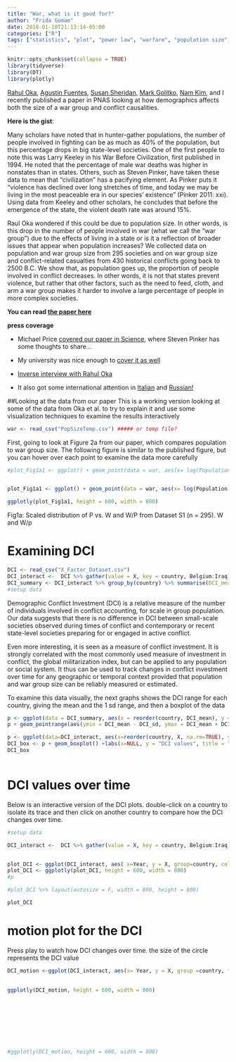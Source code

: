 ```yaml
---
title: "War, what is it good for?"
author: "Frida Gomam"
date: 2018-01-10T21:13:14-05:00
categories: ["R"]
tags: ["statistics", "plot", "power law", "warfare", "population size", "plotly"]
---
```


```r
knitr::opts_chunk$set(collapse = TRUE)
library(tidyverse)
library(DT)
library(plotly)
```


[Rahul Oka](http://anthropology.nd.edu/faculty-and-staff/faculty-by-alpha/rahul-oka/), [Agustin Fuentes](http://anthropology.nd.edu/faculty-and-staff/faculty-by-alpha/agustin-fuentes/), [Susan Sheridan](http://anthropology.nd.edu/faculty-and-staff/faculty-by-alpha/susan-sheridan/), [Mark Golitko](http://anthropology.nd.edu/faculty-and-staff/faculty-by-alpha/mark-golitko/), [Nam Kim](https://www.anthropology.wisc.edu/staff/kim-nam-c/), and I recently published a paper in PNAS looking at how demographics affects both the size of a war group and conflict causalities. 

 __Here is the gist__: 

       
Many scholars have noted that in hunter-gather populations, the number of people involved in fighting can be as much as 40% of the population, but this percentage drops in big state-level societies. One of the first people to note this was Larry Keeley in his War Before Civilization, first published in 1994. He noted that the percentage of male war deaths was higher in nonstates than in states. Others, such as Steven Pinker, have taken these data to mean that “civilization” has a pacifying element. As Pinker puts it “violence has declined over long stretches of time, and today we may be living in the most peaceable era in our species’  existence” (Pinker 2011: xxi). Using data from Keeley and other scholars, he concludes that before the emergence of the state, the violent death rate was around 15%.

Raul Oka wondered if this could be due to population size. In other words, is this drop in the number of people involved in war (what we call the “war group”) due to the effects of living in a state or is it a reflection of broader issues that appear when population increases?
We collected data on population and war group size from 295 societies and on war group size and conflict-related casualties from 430 historical conflicts going back to 2500 B.C. We show that, as population goes up, the proportion of people involved in conflict decreases.  In other words, it is not that states prevent violence, but rather that other factors, such as the need to feed, cloth, and arm a war group makes it harder to involve a large percentage of people in more complex societies. 

__You can read [the paper here](http://www.pnas.org/content/early/2017/12/07/1713972114.short?rss=1)__

**press coverage**

* Michael Price [covered our paper in Science](http://www.sciencemag.org/news/2017/12/why-human-society-isn-t-more-or-less-violent-past), where Steven Pinker has some thoughts to share...

* My university was nice enough to [cover it as well](https://today.appstate.edu/2017/12/13/war-group)

* [Inverse interview with Rahul Oka](https://www.inverse.com/article/39263-war-groups-are-humans-history-more-less-violent)



* It also got some international attention in [Italian]( https://www.galileonet.it/2017/12/violenza-civilizzazione-guerre/) and [Russian!]( https://www.nkj.ru/news/32809/)



##Looking at the data from our paper
This is a working version looking at some of the data from Oka et al. to try to explain it and use some visualization techniques to examine the results interactively


```r
war <- read_csv("PopSizeTemp.csv") ##### or temp file?
```


First, going to look at Figure 2a from our paper, which compares population to war group size. The following figure is similar to the published figure, but you can hover over each point to examine the data more carefully


```r
#plot_Fig1a1 <- ggplot() + geom_point(data = war, aes(x= log(Population), y = log(Overall_War_Group_Size_W), color = Time_Type))+ geom_smooth(data = war, aes(x= log(Population), y = log(Overall_War_Group_Size_W), group=1),method="lm") + geom_point(data= war, aes(x= log(Population), y = log(W.P), color = Time_Type)) + geom_smooth(data = war, aes(x= log(Population), y = log(W.P), group=1),method="lm")


plot_Fig1a1 <- ggplot() + geom_point(data = war, aes(x= log(Population), y = log(Overall_War_Group_Size_W), color = Time_Type, text = paste("Society: ", Society) ))+ geom_smooth(data = war, aes(x= log(Population), y = log(Overall_War_Group_Size_W), group=1),method="lm") + geom_point(data= war, aes(x= log(Population), y = log(W.P), color = Time_Type, text = paste("Society: ", Society))) + geom_smooth(data = war, aes(x= log(Population), y = log(W.P), group=1),method="lm")

```


```r
ggplotly(plot_Fig1a1, height = 600, width = 600)
```
Fig1a: Scaled distribution of P vs. W and W/P from Dataset S1 (n = 295). W and W/p



# Examining DCI


```r
DCI <- read_csv("X_Factor_Dataset.csv")
DCI_interact <-  DCI %>% gather(value = X, key = country, Belgium:Iraq)
DCI_summary <- DCI_interact %>% group_by(country) %>% summarise(DCI_mean = mean(X, na.rm = TRUE), DCI_sd = sd(X, na.rm = TRUE))
#setup data

```



Demographic Conflict Investment (DCI) is a relative measure of the number of individuals involved in conflict accounting, for scale in group population. Our data suggests that there is no difference in DCI between small-scale societies observed during times of conflict and contemporary or recent state-level societies preparing for or engaged in active conflict. 

Even more interesting, it is seen as a measure of conflict investment. It is strongly correlated
with the most commonly used measure of investment in conflict, the global militarization index, but can be applied to any population or social system. It thus can be used to track changes in conflict
investment over time for any geographic or temporal context provided that population and war group size can be reliably measured or estimated.



To examine this data visually, the next graphs shows the DCI range for each country, giving the mean and the 1 sd range, and then a boxplot of the data


```r
p <- ggplot(data = DCI_summary, aes(x = reorder(country, DCI_mean), y = DCI_mean, color = country) )
p + geom_pointrange(aes(ymin = DCI_mean - DCI_sd, ymax = DCI_mean + DCI_sd)) +coord_flip() + labs(title= "DCI range mean +/- sd", y="DCI range", x = NULL) + guides(color = FALSE)
```


```r
p <- ggplot(data=DCI_interact, aes(x=reorder(country, X, na.rm=TRUE), y = X, fill= country))
DCI_box <- p + geom_boxplot() +labs(x=NULL, y = "DCI values", title = "boxplot of DCI") +coord_flip() + guides(fill=FALSE) #last argument is so that the legend doesn't show up
DCI_box
            
```



# DCI values over time

Below is an interactive version of the DCI plots.
double-click on a country to isolate its trace and then click on another country to compare how the DCI changes over time. 

```r

#setup data

DCI_interact <-  DCI %>% gather(value = X, key = country, Belgium:Iraq)


plot_DCI <- ggplot(DCI_interact, aes( x=Year, y = X, group=country, color = country)) + geom_line() + ylab("DCI")
plot_DCI <- ggplotly(plot_DCI, height = 600, width = 800)
#p

#plot_DCI %>% layout(autosize = F, width = 800, height = 800)

plot_DCI
```


# motion plot for the DCI

Press play to watch how DCI changes over time. the size of the circle represents the DCI value




```r
DCI_motion <-ggplot(DCI_interact, aes(x= Year, y = X, group =country, frame = Year, color = country, label=country, size = X)) + geom_point() + geom_label(aes(Year, X, label=country)) 
                     

```


```r

ggplotly(DCI_motion, height = 600, width = 800)









#ggplotly(DCI_motion, height = 600, width = 800)
```


